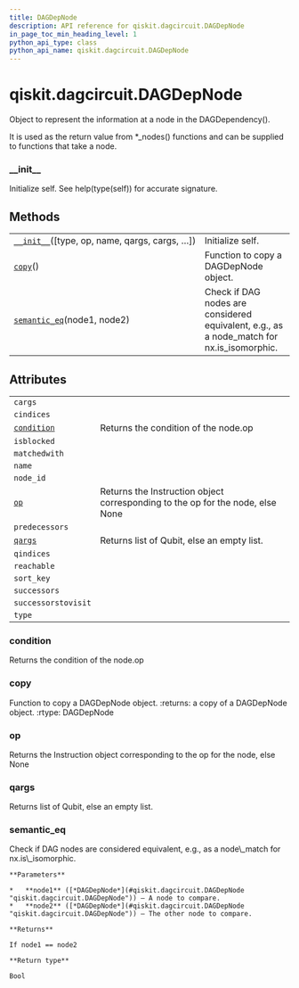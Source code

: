 ```yaml
---
title: DAGDepNode
description: API reference for qiskit.dagcircuit.DAGDepNode
in_page_toc_min_heading_level: 1
python_api_type: class
python_api_name: qiskit.dagcircuit.DAGDepNode
---
```


<span id="qiskit-dagcircuit-dagdepnode" />

# qiskit.dagcircuit.DAGDepNode

<Class id="qiskit.dagcircuit.DAGDepNode" isDedicatedPage={true} github="https://github.com/qiskit/qiskit/tree/stable/0.18/qiskit/dagcircuit/dagdepnode.py" signature="DAGDepNode(type=None, op=None, name=None, qargs=None, cargs=None, condition=None, successors=None, predecessors=None, reachable=None, matchedwith=None, successorstovisit=None, isblocked=None, qindices=None, cindices=None, nid=- 1)" modifiers="class">
  Object to represent the information at a node in the DAGDependency().

  It is used as the return value from \*\_nodes() functions and can be supplied to functions that take a node.

  ### \_\_init\_\_

  <Function id="qiskit.dagcircuit.DAGDepNode.__init__" signature="__init__(type=None, op=None, name=None, qargs=None, cargs=None, condition=None, successors=None, predecessors=None, reachable=None, matchedwith=None, successorstovisit=None, isblocked=None, qindices=None, cindices=None, nid=- 1)">
    Initialize self. See help(type(self)) for accurate signature.
  </Function>

  ## Methods

  |                                                                                                                                  |                                                                                             |
  | -------------------------------------------------------------------------------------------------------------------------------- | ------------------------------------------------------------------------------------------- |
  | [`__init__`](#qiskit.dagcircuit.DAGDepNode.__init__ "qiskit.dagcircuit.DAGDepNode.__init__")(\[type, op, name, qargs, cargs, …]) | Initialize self.                                                                            |
  | [`copy`](#qiskit.dagcircuit.DAGDepNode.copy "qiskit.dagcircuit.DAGDepNode.copy")()                                               | Function to copy a DAGDepNode object.                                                       |
  | [`semantic_eq`](#qiskit.dagcircuit.DAGDepNode.semantic_eq "qiskit.dagcircuit.DAGDepNode.semantic_eq")(node1, node2)              | Check if DAG nodes are considered equivalent, e.g., as a node\_match for nx.is\_isomorphic. |

  ## Attributes

  |                                                                                                 |                                                                                |
  | ----------------------------------------------------------------------------------------------- | ------------------------------------------------------------------------------ |
  | `cargs`                                                                                         |                                                                                |
  | `cindices`                                                                                      |                                                                                |
  | [`condition`](#qiskit.dagcircuit.DAGDepNode.condition "qiskit.dagcircuit.DAGDepNode.condition") | Returns the condition of the node.op                                           |
  | `isblocked`                                                                                     |                                                                                |
  | `matchedwith`                                                                                   |                                                                                |
  | `name`                                                                                          |                                                                                |
  | `node_id`                                                                                       |                                                                                |
  | [`op`](#qiskit.dagcircuit.DAGDepNode.op "qiskit.dagcircuit.DAGDepNode.op")                      | Returns the Instruction object corresponding to the op for the node, else None |
  | `predecessors`                                                                                  |                                                                                |
  | [`qargs`](#qiskit.dagcircuit.DAGDepNode.qargs "qiskit.dagcircuit.DAGDepNode.qargs")             | Returns list of Qubit, else an empty list.                                     |
  | `qindices`                                                                                      |                                                                                |
  | `reachable`                                                                                     |                                                                                |
  | `sort_key`                                                                                      |                                                                                |
  | `successors`                                                                                    |                                                                                |
  | `successorstovisit`                                                                             |                                                                                |
  | `type`                                                                                          |                                                                                |

  ### condition

  <Attribute id="qiskit.dagcircuit.DAGDepNode.condition">
    Returns the condition of the node.op
  </Attribute>

  ### copy

  <Function id="qiskit.dagcircuit.DAGDepNode.copy" signature="copy()">
    Function to copy a DAGDepNode object. :returns: a copy of a DAGDepNode object. :rtype: DAGDepNode
  </Function>

  ### op

  <Attribute id="qiskit.dagcircuit.DAGDepNode.op">
    Returns the Instruction object corresponding to the op for the node, else None
  </Attribute>

  ### qargs

  <Attribute id="qiskit.dagcircuit.DAGDepNode.qargs">
    Returns list of Qubit, else an empty list.
  </Attribute>

  ### semantic\_eq

  <Function id="qiskit.dagcircuit.DAGDepNode.semantic_eq" signature="semantic_eq(node1, node2)" modifiers="static">
    Check if DAG nodes are considered equivalent, e.g., as a node\_match for nx.is\_isomorphic.

    **Parameters**

    *   **node1** ([*DAGDepNode*](#qiskit.dagcircuit.DAGDepNode "qiskit.dagcircuit.DAGDepNode")) – A node to compare.
    *   **node2** ([*DAGDepNode*](#qiskit.dagcircuit.DAGDepNode "qiskit.dagcircuit.DAGDepNode")) – The other node to compare.

    **Returns**

    If node1 == node2

    **Return type**

    Bool
  </Function>
</Class>

